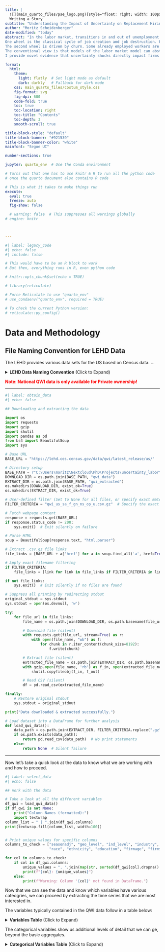 ```yaml
---
title: |
  ![](main_quarto_files/pse_logo.png){style="float: right; width: 100px;"}
  Writing a Story
subtitle: "Understanding the Impact of Uncertainty on Replacement Hiring"
author: "Moritz Scheidenberger"
date-modified: "today"
abstract: "In the labor market, transitions in and out of unemployment are driven by two wheels.
One wheel is the classical cycle of job creation and job destruction. Firms create jobs for which they hire unemployed workers. Simulatenously, some already filled jobs are destroyed and the associated workers become unemployed.
The second wheel is driven by churn. Some already employed workers are hired by another firm and leave behind an empty position which, subsequently, may be filled by another already employed worker who themselves leaves behind a position. So the churn wheel keeps turning until the empty position is filled by a previously unemployed worker.
The conventional view is that models of the labor market model can abstract from the churn wheel when mainly interested in unemployment dynamics. Since job creation must equal job destruction, the number of UE transitions is determined by the EU transitions. EE transitions offset eachother and do not matter for unemploymend dynamics. Yet, disregarding replacement hiring dynamics risks missing essential labor market effects when economic shocks alter firms' quit replacement decisions through mechanisms beyond the usual business cycle impact.
I provide novel evidence that uncertainty shocks directly impact firms' replacement hiring decisions. The reluctance to rehire under uncertainty arises because firms treat existing positions as valuable but sunk investments, leading to a wait-and-see approach."

format:
  html:
    theme:
      light: flatly  # Set light mode as default
      dark: darkly   # Fallback for dark mode
    css: main_quarto_files/costum_style.css
    fig-format: svg
    fig-dpi: 600
    code-fold: true
    toc: true
    toc-location: right
    toc-title: "Contents"
    toc-depth: 3
    smooth-scroll: true

title-block-style: "default"
title-block-banner: "#921539"
title-block-banner-color: "white"
mainfont: "Segoe UI"

number-sections: true

jupyter: quarto_env  # Use the Conda environment

# Turns out that one has to use knitr & R to run all the python code
# once the quarto document also contains R code

# This is what it takes to make things run
execute:
  eval: true
  freeze: auto
  fig-show: false

  # warning: false  # This suppresses all warnings globally
# engine: knitr



---
```


```python
#| label: legacy_code
#| echo: false
#| include: false

# This would have to be an R block to work
# But then, everything runs in R, even python code

# knitr::opts_chunk$set(echo = TRUE)

# library(reticulate)

# Force Reticulate to use "quarto_env"
# use_condaenv("quarto_env", required = TRUE)

# To check the current Python version:
# reticulate::py_config()

```

# Data and Methodology

## File Naming Convention for LEHD Data

The LEHD provides various data sets for the US based on Census data. ...

<details>
<summary> **LEHD Data Naming Convention** (Click to Expand)</summary>

| **Component** | **Code** | **Description** |
|--------------|---------|----------------|
| **GEOHI (Geography Identifier)** | `all` | All available states |
| | `us` | National data (50 states + DC) |
| | `metro` | CBSA-level collection (metropolitan areas) |
| | `[st]` | Two-letter state postal code (e.g., `ca` for California) |
| | `[NNNNN]` | CBSA-derived code for metro areas |
| **DEMO (Demographic Breakdown)** | `d` | No demographic detail |
| | `rh` | Race by Ethnicity |
| | `sa` | Sex by Age |
| | `se` | Sex by Education |
| | `sarhe` | Combined `sa`, `rh`, and `se` |
| **FAS (Firm Age & Size Breakdown)** | `f` | No firm size or age breakdown |
| | `fa` | Firm age tabulations |
| | `fs` | Firm size tabulations |
| **GEOCAT (Geographic Category)** | `gb` | Metropolitan (complete) |
| | `gc` | Counties |
| | `gm` | Metropolitan/Micropolitan (state parts) |
| | `gn` | National (50 States + DC) |
| | `gs` | States |
| | `gw` | Workforce Investment Areas |
| **INDCAT (Industry Classification)** | `n` | All industries |
| | `ns` | NAICS sectors |
| | `n3` | NAICS subsectors |
| | `n4` | NAICS industry groups |
| **OWNCAT (Ownership Classification)** | `of` | Federal Government |
| | `op` | All Private |
| | `oslp` | State, Local, and Private ownership |
| **SA (Seasonal Adjustment)** | `s` | Seasonally adjusted |
| | `u` | Not seasonally adjusted |
| **EXT (File Format)** | `csv` | Comma-Separated file |
| | `pdf` | Printable PDF |
| | `xls` | Excel (limited availability) |
| | `xlsx` | Excel (not available for large files) |
*Source: [LEHD CSV Naming Convention](https://lehd.ces.census.gov/data/schema/V4.12.0/lehd_csv_naming.html)*

**Quick Example Breakdown**
- **qwi** → Quarterly Workforce Indicators (QWI) Counts
- **us** → National-level data
- **sa** → Sex by Age
- **f** → No firm size or age breakdown
- **gn** → National (50 states + DC)
- **ns** → NAICS sectors
- **op** → All Private ownership
- **u** → Not seasonally adjusted

</details>

<span style="color: red;">**Note: National QWI data is only available for Private ownership!**</span>

---

```python
#| label: obtain_data
#| echo: false

## Downloading and extracting the data

import os
import requests
import gzip
import shutil
import pandas as pd
from bs4 import BeautifulSoup
import sys

# Base URL
BASE_URL = "https://lehd.ces.census.gov/data/qwi/latest_release/us/"

# Directory setup
BASE_PATH = r"C:\Users\moritz\Nextcloud\PhD\Projects\uncertainty_labor\data"
DOWNLOAD_DIR = os.path.join(BASE_PATH, "qwi_data")
EXTRACT_DIR = os.path.join(BASE_PATH, "qwi_extracted")
os.makedirs(DOWNLOAD_DIR, exist_ok=True)
os.makedirs(EXTRACT_DIR, exist_ok=True)

# User-defined filter (Set to None for all files, or specify exact match criteria)
FILTER_CRITERIA = "qwi_us_sa_f_gn_ns_op_u.csv.gz"  # Specify the exact filename needed

# Fetch webpage content
response = requests.get(BASE_URL)
if response.status_code != 200:
    sys.exit()  # Exit silently on failure

# Parse HTML
soup = BeautifulSoup(response.text, "html.parser")

# Extract .csv.gz file links
file_links = [BASE_URL + a['href'] for a in soup.find_all('a', href=True) if a['href'].endswith('.csv.gz')]

# Apply exact filename filtering
if FILTER_CRITERIA:
    file_links = [link for link in file_links if FILTER_CRITERIA in link]

if not file_links:
    sys.exit()  # Exit silently if no files are found

# Suppress all printing by redirecting stdout
original_stdout = sys.stdout
sys.stdout = open(os.devnull, 'w')

try:
    for file_url in file_links:
        file_name = os.path.join(DOWNLOAD_DIR, os.path.basename(file_url))

        # Download file (silent)
        with requests.get(file_url, stream=True) as r:
            with open(file_name, "wb") as f:
                for chunk in r.iter_content(chunk_size=8192):
                    f.write(chunk)

        # Extract file (silent)
        extracted_file_name = os.path.join(EXTRACT_DIR, os.path.basename(file_name).replace(".gz", ""))
        with gzip.open(file_name, 'rb') as f_in, open(extracted_file_name, 'wb') as f_out:
            shutil.copyfileobj(f_in, f_out)

        # Read CSV (silent)
        df = pd.read_csv(extracted_file_name)

finally:
    # Restore original stdout
    sys.stdout = original_stdout

print("Data downloaded & extracted successfully.")

# Load dataset into a DataFrame for further analysis
def load_qwi_data():
    data_path = os.path.join(EXTRACT_DIR, FILTER_CRITERIA.replace(".gz", ""))
    if os.path.exists(data_path):
        return pd.read_csv(data_path)  # No print statements
    else:
        return None  # Silent failure


```

---
Now let's take a quick look at the data to know what we are working with and how to proceed.

```python
#| label: select_data
#| echo: false

## Work with the data

# Take a look at all the different variables
df_qwi = load_qwi_data()
if df_qwi is not None:
    print("Column Names (formatted):")
    import textwrap
column_list = " | ".join(df_qwi.columns)
print(textwrap.fill(column_list, width=100))


# Print unique values for specific columns
columns_to_check = ["seasonadj", "geo_level", "ind_level", "industry", "ownercode", "sex", "agegrp",
                    "race", "ethnicity", "education", "firmage", "firmsize"]  # Adjust column names as needed

for col in columns_to_check:
    if col in df_qwi.columns:
        unique_values = ", ".join(map(str, sorted(df_qwi[col].dropna().unique())))
        print(f"{col}: {unique_values}")
    else:
        print(f"Warning: Column '{col}' not found in DataFrame.")

```

Now that we can see the data and know which variables have various cateogries, we can proceed by extracting the time series that we are most interested in.

The variables typically contained in the QWI data follow in a table below:


<details>
<summary> **Variables Table** (Click to Expand)</summary>

| Indicator Variable | Alternate Name | Status Flag | Indicator Name | Description | Units | Concept | Base |
|-------------------|---------------|-------------|---------------|-------------|-------|---------|------|
| Emp | B | sEmp | Beginning-of-Quarter Employment | Estimate of the total number of jobs on the first day of the reference quarter | Count | Employment | 1 |
| EmpEnd | E | sEmpEnd | End-of-Quarter Employment | Estimate of the number of jobs on the last day of the quarter | Count | Employment | 1 |
| EmpS | F | sEmpS | Full-Quarter Employment (Stable) | Estimate of stable jobs - the number of jobs that are held on both the first and last day of the quarter with the same employer | Count | Employment | 1 |
| EmpTotal | M | sEmpTotal | Employment - Reference Quarter | Estimated count of people employed in a firm at any time during the quarter | Count | Employment | 1 |
| EmpSpv | Fpv | sEmpSpv | Full-Quarter Employment in the Previous Quarter | Estimate of stable jobs in the quarter before the reference quarter | Count | Employment | 1 |
| HirA | A | sHirA | Hires (All Accessions) | Estimated number of workers who started a new job in the specified quarter | Count | Hire | 1 |
| HirN | H | sHirN | New Hires | Estimated number of workers who started a new job excluding recall hires | Count | Hire | 1 |
| HirR | R | sHirR | Recall Hires | Estimated number of workers who returned to the same employer where they had worked within the previous year | Count | Hire | 1 |
| Sep | S | sSep | Separations (All) | Estimated number of workers whose job with a given employer ended in the specified quarter | Count | Separation | 1 |
| HirAEnd | CA | sHirAEnd | End-of-Quarter Hires | Estimated number of workers who started a new job in the specified quarter, which continued into next quarter | Count | Hire | 1 |
| SepBeg | CS | sSepBeg | Beginning-of-Quarter Separations | Estimated number of workers whose job in the previous quarter continued and ended in the given quarter | Count | Separation | 1 |
| HirAEndRepl | EI | sHirAEndRepl | Replacement Hires | Hires into continuous quarter employment in excess of job creation | Count | Hire | 1 |
| HirAEndR | CAR | sHirAEndR | End-of-Quarter Hiring Rate | Hires as a percent of average employment | Rate | Hire | (Emp + EmpEnd)/2 |
| SepBegR | CSR | sSepBegR | Beginning-of-Quarter Separation Rate | Separations as a percent of average employment | Rate | Separation | (Emp + EmpEnd)/2 |
| HirAEndReplR | EIR | sHirAEndReplR | Replacement Hiring Rate | Replacement hires as a percent of the average of beginning- and end-of-quarter employment | Rate | Hire | (Emp + EmpEnd)/2 |
| HirAS | FA | sHirAS | Hires (All Hires into Full-Quarter Employment) | Estimated number of workers that started a job that lasted at least one full quarter with a given employer | Count | Hire | 1 |
| HirNS | FH | sHirNS | New Hires (New Hires into Full-Quarter Employment) | Estimated number of workers who started a job that they had not held within the past year and the job turned into a job that lasted at least a full quarter with a given employer | Count | Hire | 1 |
| SepS | FS | sSepS | Separations (Flows out of Full-Quarter Employment) | Estimated number of workers who had a job for at least a full quarter and then the job ended | Count | Separation | 1 |
| SepSnx | FSnx | sSepSnx | Separations in the Next Quarter (Flows out of Full-Quarter Employment) | Estimated number of workers in the next quarter who had a job for at least a full quarter and then the job ended | Count | Separation | 1 |
| TurnOvrS | FT | sTurnOvrS | Turnover (Stable) | The rate at which stable jobs begin and end | Rate | Turnover | 2*EmpS |
| FrmJbGn | JC | sFrmJbGn | Firm Job Gains (Job Creation) | Estimated number of jobs gained at firms throughout the quarter | Count | Job Flows | 1 |
| FrmJbLs | JD | sFrmJbLs | Firm Job Loss (Job Destruction) | Estimated number of jobs lost at firms throughout the quarter | Count | Job Flows | 1 |
| FrmJbC | JF | sFrmJbC | Firm Job Change (Net Change) | Difference between firm job gain and firm job loss | Count | Job Flows | 1 |
| FrmJbGnS | FJC | sFrmJbGnS | Firm Job Gains (Stable) | Estimated number of full-quarter jobs gained at firms | Count | Job Flows | 1 |
| FrmJbLsS | FJD | sFrmJbLsS | Firm Job Loss (Stable) | Estimated number of full-quarter jobs lost at firms | Count | Job Flows | 1 |
| FrmJbCS | FJF | sFrmJbCS | Firm Job Change (Stable; Net Change) | Net growth in jobs that last a full quarter | Count | Job Flows | 1 |
| EarnS | ZW3 | sEarnS | Average Monthly Earnings (Full-Quarter Employment) | Average monthly earnings of employees with stable jobs | Dollars | Earnings | EmpS |
| EarnBeg | ZW2B | sEarnBeg | Average Monthly Earnings (Beginning-of-Quarter Employment) | Average monthly earnings of employees who worked on the first day of the reference quarter | Dollars | Earnings | Emp |
| EarnHirAS | ZWFA | sEarnHirAS | Average Monthly Earnings (All Hires into Full-Quarter Employment) | Average monthly earnings for workers who started a job that turned into a job lasting a full quarter | Dollars | Earnings | HirAS |
| EarnHirNS | ZWFH | sEarnHirNS | Average Monthly Earnings (New Hires into Full-Quarter Employment) | Average monthly earnings of newly stable employees | Dollars | Earnings | HirNS |
| EarnSepS | ZWFS | sEarnSepS | Average Monthly Earnings (Flows out of Full-Quarter Employment) | Average monthly earnings of separations from full-quarter status at an establishment | Dollars | Earnings | SepSnx |
| Payroll | W1 | sPayroll | Total Quarterly Payroll | Total quarterly payroll for all jobs | Dollars | Earnings | 1 |

*Source: [LEHD Public Use Schema](https://lehd.ces.census.gov/data/schema/V4.12.0/lehd_public_use_schema.html)*

</details>

The categorical variables show us additional levels of detail that we can ge, beyond the basic aggregates.


<details>
<summary> **Categorical Variables Table** (Click to Expand)</summary>

**5.1. Agegrp**

| **agegrp** | **Label** |
|-----------|--------------------------------|
| A00       | All Ages (14-99)               |
| A01       | 14-18                          |
| A02       | 19-21                          |
| A03       | 22-24                          |
| A04       | 25-34                          |
| A05       | 35-44                          |
| A06       | 45-54                          |
| A07       | 55-64                          |
| A08       | 65-99                          |

**5.2. Education**

| **education** | **Label** |
|--------------|--------------------------------------------------------|
| E0          | All Education Categories                              |
| E1          | Less than high school                                 |
| E2          | High school or equivalent, no college                 |
| E3          | Some college or Associate degree                      |
| E4          | Bachelor’s degree or advanced degree                  |
| E5          | Educational attainment not available (workers < 24)    |

**5.3. Ethnicity**

| **ethnicity** | **Label** |
|-------------|---------------------------|
| A0          | All Ethnicities            |
| A1          | Not Hispanic or Latino     |
| A2          | Hispanic or Latino         |

**5.4. Firmage**

| **firmage** | **Label** |
|-----------|------------------------------|
| 0         | All Firm Ages                |
| 1         | 0-1 Years                    |
| 2         | 2-3 Years                    |
| 3         | 4-5 Years                    |
| 4         | 6-10 Years                   |
| 5         | 11+ Years                    |
| N         | Firm Age Not Available       |

**5.5. Firmsize**

| **firmsize** | **Label** |
|------------|------------------------------|
| 0         | All Firm Sizes                |
| 1         | 0-19 Employees                |
| 2         | 20-49 Employees               |
| 3         | 50-249 Employees              |
| 4         | 250-499 Employees             |
| 5         | 500+ Employees                |
| N         | Firm Size Not Available       |

**5.6. Ownercode**

| **ownercode** | **Label** |
|-------------|------------------------------------------|
| A00        | State and local government + private    |
| A01        | Federal government                      |
| A05        | All Private                             |

**5.7. Periodicity**

| **periodicity** | **Label** |
|--------------|-----------------|
| A          | Annual data      |
| Q          | Quarterly data   |

**5.8. Quarter**

| **quarter** | **Label** |
|---------|------------------------------------|
| 1       | 1st Quarter (Jan-Mar)            |
| 2       | 2nd Quarter (Apr-Jun)            |
| 3       | 3rd Quarter (Jul-Sep)            |
| 4       | 4th Quarter (Oct-Dec)            |

**5.9. Race**

| **race** | **Label** |
|--------|---------------------------------------------|
| A0     | All Races                                  |
| A1     | White Alone                                |
| A2     | Black or African American Alone           |
| A3     | American Indian or Alaska Native Alone    |
| A4     | Asian Alone                               |
| A5     | Native Hawaiian or Other Pacific Islander |
| A6     | Some Other Race Alone (Not Used)         |
| A7     | Two or More Race Groups                   |

**5.10. Seasonadj**

| **seasonadj** | **Label** |
|-----------|-----------------------|
| S         | Seasonally adjusted   |
| U         | Not seasonally adjusted |

**5.11. Sex**

| **sex** | **Label** |
|------|--------------|
| 0    | All Sexes   |
| 1    | Male       |
| 2    | Female     |


**5.12.1. Industry Levels**

| **ind_level** | **Label** |
|-------------|----------------------|
| A         | All Industries       |
| S         | NAICS Sectors        |
| 3         | NAICS Subsectors     |
| 4         | NAICS Industry Groups |

**5.12.2. Industry**

| **industry** | **Label** | **ind_level** |
|------------|-------------------------------------------------|-------------|
| 00         | All NAICS Sectors                               | A           |
| 000        | All NAICS Subsectors                           | A           |
| 0000       | All NAICS Industry Groups                     | A           |
| 11         | Agriculture, Forestry, Fishing and Hunting    | S           |
| 111        | Crop Production                               | 3           |
| 1111       | Oilseed and Grain Farming                    | 4           |
| 1112       | Vegetable and Melon Farming                  | 4           |
| ...        | ...                                           | ...         |
| 2383       | Building Finishing Contractors               | 4           |
| 2389       | Other Specialty Trade Contractors            | 4           |
| 31-33      | Manufacturing                                | S           |
| 311        | Food Manufacturing                          | 3           |
| 3111       | Animal Food Manufacturing                   | 4           |
| 3112       | Grain and Oilseed Milling                   | 4           |
| 3113       | Sugar and Confectionery Product Manufacturing | 4           |
| ...        | ...                                           | ...         |


**5.13. Degree Level**

| **degree_level** | **Label** |
|--------------|----------------------------------|
| 00         | All Degree Levels                |
| 01         | Certificate < 1 year             |
| 02         | Certificate 1-2 years            |
| 03         | Associate's Degree               |
| 04         | Certificate 2-4 years            |
| 05         | Baccalaureate                     |
| 06         | Post-Baccalaureate Certificate   |
| 07         | Master's Degree                  |
| 08         | Post-Master's Certificate        |
| 17         | Doctoral - Research/Scholarship  |
| 18         | Doctoral - Professional Practice |

*Source: [LEHD Public Use Schema](https://lehd.ces.census.gov/data/schema/V4.12.0/lehd_public_use_schema.html)*

<details>

## First Analysis
Let us further filter the data because we are only interested in the aggregate series for now.

```python
#| label: View_the_data


## Create date variable
df_qwi_filtered = df_qwi[
    (df_qwi["sex"] == 0) &
    (df_qwi["agegrp"] == "A00") &
    (df_qwi["industry"] == "00") &
    (df_qwi["ind_level"] == "A")
].copy()  # Copy to avoid modifying the original DataFrame

df_qwi_filtered["date"] = pd.PeriodIndex(
    df_qwi_filtered["year"].astype(str) + "Q" + df_qwi_filtered["quarter"].astype(str),
    freq="Q"
).to_timestamp()

# Drop unnecessary columns
df_qwi_filtered.drop(columns=["periodicity", "seasonadj", "geo_level", "ind_level", "industry",
                              "ownercode", "sex", "agegrp", "race", "ethnicity", "education",
                              "firmage", "firmsize", "year", "quarter", "geography"], inplace=True)

# Ensure "date" is the first column
df_qwi_filtered = df_qwi_filtered[["date"] + [col for col in df_qwi_filtered.columns if col != "date"]]


# Export to deseasonalize in R
df_qwi_filtered.to_csv("temp_df.csv", index=False)

print("Data filtered and ready for deseasonalization.")

```

It turns out that we need to use R (together with python) to use the usual seasonal adjustment with X13-ARIMA.

```python
#| label: seasonal_adjustment

import subprocess

# Run the R script
subprocess.run(["Rscript", "sheet_seas_adjust.r"], check=True)

# Clean up by deleting the temp file
os.remove("temp_df.csv")

print("Data deseasonalized successfully.")


# We still need some data from FRED



```



```python
#| label: figure_templates

## Plotting
import os
import pandas as pd
import matplotlib.pyplot as plt
import matplotlib.dates as mdates
from datetime import datetime

# Load the adjusted data
df_qwi_filtered = pd.read_csv("qwi_data_seasadj.csv")


# plt.ioff()  # Plots only show when explicitly called in quarto

## Single Time Series
def fun_plot_single_ts(df_orig, date_col, value_col, title="Time Series Plot", xlabel="Date", ylabel="Value", color="#023047", recession_shading=True, recessions=None, scale_factor=1):
    # Convert date column to datetime format
    df = df_orig.copy()
    df[date_col] = pd.to_datetime(df[date_col])

    # Define default recession periods if none are provided
    if recessions is None:
        recessions = [
            ("2001-03-01", "2001-11-01"),
            ("2007-12-01", "2009-06-01"),
            ("2020-02-01", "2020-04-01")
        ]

    # Convert recession dates to datetime format
    recession_periods = [(datetime.strptime(start, "%Y-%m-%d"), datetime.strptime(end, "%Y-%m-%d")) for start, end in recessions]

    # Apply scaling
    df[value_col] /= scale_factor

    # Create the figure and axis
    fig, ax = plt.subplots(figsize=(12, 6))

    # Plot the time series
    ax.plot(df[date_col], df[value_col], color=color, linewidth=2, label='_nolegend_')

    # Highlight recession periods with lighter shading
    if recession_shading:
        for start, end in recession_periods:
            ax.axvspan(start, end, color="grey", alpha=0.3)

    # Labels and title
    ax.set_xlabel(xlabel, fontsize=14, fontweight="bold")
    ax.set_ylabel(ylabel, fontsize=14, fontweight="bold")
    ax.set_title(title, fontsize=16, fontweight="bold")

    # Improve readability
    ax.xaxis.set_major_locator(mdates.YearLocator(base=5))  # Show every 5 years
    ax.xaxis.set_major_formatter(mdates.DateFormatter("%Y"))
    ax.tick_params(axis='x', rotation=45, labelsize=12)
    ax.tick_params(axis='y', labelsize=12)
    ax.grid(False)  # Remove grid

    # Adjust layout
    plt.tight_layout()

    # Show the plot
    plt.show()

## Three Time Series
def fun_plot_three_ts(df_orig, date_col, value_col1, value_col2, value_col3, title="Time Series Plot", xlabel="Date", ylabel="Value", color1="#023047", color2="#34a937", color3="#bc5090", line_type2="solid", line_type3="dashed", recession_shading=True, recessions=None, legend1="Series 1", legend2="Series 2", legend3="Series 3", scale_factor=1):
    # Convert date column to datetime format
    df = df_orig.copy()
    df[date_col] = pd.to_datetime(df[date_col])

    # Define default recession periods if none are provided
    if recessions is None:
        recessions = [
            ("2001-03-01", "2001-11-01"),
            ("2007-12-01", "2009-06-01"),
            ("2020-02-01", "2020-04-01")
        ]

    # Convert recession dates to datetime format
    recession_periods = [(datetime.strptime(start, "%Y-%m-%d"), datetime.strptime(end, "%Y-%m-%d")) for start, end in recessions]

    # Apply scaling
    df[value_col1] /= scale_factor
    df[value_col2] /= scale_factor
    df[value_col3] /= scale_factor

    # Create the figure and axis
    fig, ax = plt.subplots(figsize=(12, 6))

    # Plot the three time series
    ax.plot(df[date_col], df[value_col1], color=color1, linewidth=2, label=legend1)
    ax.plot(df[date_col], df[value_col2], color=color2, linewidth=2, linestyle=line_type2, label=legend2)
    ax.plot(df[date_col], df[value_col3], color=color3, linewidth=2, linestyle=line_type3, label=legend3)

    # Highlight recession periods with lighter shading
    if recession_shading:
        for start, end in recession_periods:
            ax.axvspan(start, end, color="grey", alpha=0.3)

    # Labels and title
    ax.set_xlabel(xlabel, fontsize=14, fontweight="bold")
    ax.set_ylabel(ylabel, fontsize=14, fontweight="bold")
    ax.set_title(title, fontsize=16, fontweight="bold")

    # Improve readability
    ax.xaxis.set_major_locator(mdates.YearLocator(base=5))  # Show every 5 years
    ax.xaxis.set_major_formatter(mdates.DateFormatter("%Y"))
    ax.tick_params(axis='x', rotation=45, labelsize=12)
    ax.tick_params(axis='y', labelsize=12)
    ax.grid(False)  # Remove grid
    ax.legend()

    # Adjust layout
    plt.tight_layout()

    # Show the plot
    plt.show()


def fun_plot_three_bars(df_orig, date_col, value_col1, value_col2, value_col3, title="Stacked Bar Chart", xlabel="Date", ylabel="Value", color1="#023047", color2="#34a937", color3="#bc5090", legend1="Series 1", legend2="Series 2", legend3="Series 3", scale_factor=1):
    # Convert date column to datetime format
    df = df_orig.copy()
    df[date_col] = pd.to_datetime(df[date_col])

    # Apply scaling
    df[value_col1] /= scale_factor
    df[value_col2] /= scale_factor
    df[value_col3] /= scale_factor

    # Calculate bar width dynamically
    date_range = df[date_col].max() - df[date_col].min()
    avg_time_interval = date_range / len(df)
    bar_width = avg_time_interval.days * 0.8  # Adjust factor to control width

    # Create stacked bar chart
    fig, ax = plt.subplots(figsize=(12, 6))
    x = df[date_col]
    y1 = df[value_col1]
    y2 = df[value_col2]
    y3 = df[value_col3]

    ax.bar(x, y1, color=color1, label=legend1, width=bar_width)
    ax.bar(x, y2, bottom=y1, color=color2, label=legend2, width=bar_width)
    ax.bar(x, y3, bottom=y1 + y2, color=color3, label=legend3, width=bar_width)

    # Format x-axis for dates with major ticks every few years
    ax.xaxis.set_major_locator(mdates.YearLocator(base=5))  # Show every 5 years
    ax.xaxis.set_major_formatter(mdates.DateFormatter("%Y"))  # Format as Year
    plt.xticks(rotation=45)  # Rotate for better readability

    # Labels and title
    ax.set_xlabel(xlabel, fontsize=14, fontweight="bold")
    ax.set_ylabel(ylabel, fontsize=14, fontweight="bold")
    ax.set_title(title, fontsize=16, fontweight="bold")
    ax.legend()

    # Show the plot
    plt.show()

# Example usage:
fun_plot_three_bars(
    df_orig=df_qwi_filtered,
    date_col="date",
    value_col1="HirAEndRepl",
    value_col2="HirAEnd",
    value_col3="HirA",
    title="Labor Market Indicators Over Time",
    xlabel="Date",
    ylabel="Levels (in millions)",
    color1="#023047",
    color2="#34a937",
    color3="#bc5090",
    legend1="Replacement",
    legend2="Hires",
    legend3="All Hires",
    scale_factor=1000000
)



def fun_plot_three_bars_line(df_orig, date_col, value_col1, value_col2, value_col3, line_col=None, title="Stacked Bar Chart", xlabel="Date", ylabel="Value", color1="#023047", color2="#34a937", color3="#bc5090", line_color="black", line_legend="Reference Line", legend1="Series 1", legend2="Series 2", legend3="Series 3", scale_factor=1):
    # Convert date column to datetime format
    df = df_orig.copy()
    df[date_col] = pd.to_datetime(df[date_col])

    # Apply scaling
    df[value_col1] /= scale_factor
    df[value_col2] /= scale_factor
    df[value_col3] /= scale_factor

    df[line_col] /= scale_factor

    # Calculate bar width dynamically
    date_range = df[date_col].max() - df[date_col].min()
    avg_time_interval = date_range / len(df)
    bar_width = avg_time_interval.days * 0.8  # Adjust factor to control width

    # Create stacked bar chart
    fig, ax = plt.subplots(figsize=(12, 6))
    x = df[date_col]
    y1 = df[value_col1]
    y2 = df[value_col2]
    y3 = df[value_col3]

    ax.bar(x, y1, color=color1, label=legend1, width=bar_width)
    ax.bar(x, y2, bottom=y1, color=color2, label=legend2, width=bar_width)
    ax.bar(x, y3, bottom=y1 + y2, color=color3, label=legend3, width=bar_width)

    # Add optional line plot
    ax.plot(x, df[line_col], color=line_color, linewidth=2, linestyle="dashed", label=line_legend)

    # Format x-axis for dates with major ticks every few years
    ax.xaxis.set_major_locator(mdates.YearLocator(base=5))  # Show every 5 years
    ax.xaxis.set_major_formatter(mdates.DateFormatter("%Y"))  # Format as Year
    plt.xticks(rotation=45)  # Rotate for better readability

    # Labels and title
    ax.set_xlabel(xlabel, fontsize=14, fontweight="bold")
    ax.set_ylabel(ylabel, fontsize=14, fontweight="bold")
    ax.set_title(title, fontsize=16, fontweight="bold")
    ax.legend()

    # Show the plot
    plt.show()

# Example usage:
fun_plot_three_bars_line(
    df_orig=df_qwi_filtered,
    date_col="date",
    value_col1="HirAEndRepl",
    value_col2="HirAEnd",
    value_col3="HirAEnd",
    line_col="HirAEndRepl",  # Additional line over bars
    title="Labor Market Indicators Over Time",
    xlabel="Date",
    ylabel="Levels (in millions)",
    color1="#023047",
    color2="#34a937",
    color3="#bc5090",
    line_color="black",
    line_legend="Total Employment",
    legend1="Replacement",
    legend2="Hires",
    legend3="All Hires",
    scale_factor=1000000
)


def fun_plot_two_bars_line(df_orig, date_col, value_col1, value_col2, line_col=None, title="Stacked Bar Chart", xlabel="Date", ylabel="Value", color1="#023047", color2="#34a937", line_color="black", line_legend="Reference Line", legend1="Series 1", legend2="Series 2", scale_factor=1):
    # Convert date column to datetime format
    df = df_orig.copy()
    df[date_col] = pd.to_datetime(df[date_col])

    # Apply scaling
    df[value_col1] /= scale_factor
    df[value_col2] /= scale_factor
    if line_col:
        df[line_col] /= scale_factor

    # Calculate bar width dynamically
    date_range = df[date_col].max() - df[date_col].min()
    avg_time_interval = date_range / len(df)
    bar_width = avg_time_interval.days * 0.8  # Adjust factor to control width

    # Create stacked bar chart
    fig, ax = plt.subplots(figsize=(12, 6))
    x = df[date_col]
    y1 = df[value_col1]
    y2 = df[value_col2]

    ax.bar(x, y1, color=color1, label=legend1, width=bar_width)
    ax.bar(x, y2, bottom=y1, color=color2, label=legend2, width=bar_width)

    # Add optional line plot
    if line_col:
        ax.plot(x, df[line_col], color=line_color, linewidth=2, linestyle="dashed", label=line_legend)

    # Format x-axis for dates
    ax.xaxis.set_major_locator(mdates.YearLocator(base=5))  # Show every 5 years
    ax.xaxis.set_major_formatter(mdates.DateFormatter("%Y"))  # Format as Year
    plt.xticks(rotation=45)  # Rotate for better readability

    # Labels and title
    ax.set_xlabel(xlabel, fontsize=14, fontweight="bold")
    ax.set_ylabel(ylabel, fontsize=14, fontweight="bold")
    ax.set_title(title, fontsize=16, fontweight="bold")
    ax.legend()

    # Show the plot
    plt.show()

# Example usage:
fun_plot_two_bars_line(
    df_orig=df_qwi_filtered,
    date_col="date",
    value_col1="HirAEndRepl",
    value_col2="HirAEndRepl",
    line_col="HirAEndRepl",  # Additional line over bars
    title="Labor Market Indicators Over Time",
    xlabel="Date",
    ylabel="Levels (in millions)",
    color1="#023047",
    color2="#34a937",
    line_color="black",
    line_legend="Total Employment",
    legend1="Replacement",
    legend2="Hires",
    scale_factor=1000000
)



```


```python
#| label: plot_series
#| echo: false
#| fig-show: none

# Example usage:
df_qwi_filtered = pd.read_csv("qwi_data_seasadj.csv")
fun_plot_single_ts(
    df_orig=df_qwi_filtered,
    date_col="date",
    value_col="HirAEndRepl",
    title="Hiring Activity Over Time",
    xlabel="Date",
    ylabel="Replacement Hires (in millions)",
    color="#023047",
    recession_shading=True,
    scale_factor=1000000
)

# Example usage:
fun_plot_three_ts(
    df_orig=df_qwi_filtered,
    date_col="date",
    value_col1="HirAEndRepl",
    value_col2="HirAEnd",
    value_col3="HirA",
    title="Labor Market Indicators Over Time",
    xlabel="Date",
    ylabel="Levels (in millions)",
    color1="#023047",
    color2="#34a937",
    color3="#bc5090",
    recession_shading=True,
    legend1="Replacement",
    legend2="Hires",
    legend3="All Hires",
    scale_factor=1000000
)


```

::: {layout-ncol=2}
<div style="text-align: center;">
  ![](main_quarto_files/figure-html/plot_series-output-1.svg){.lightbox}
  <div style="font-size: 10px; width: 100%; text-align: justify;">Notes.</div>
</div>

<div style="text-align: center;">
  ![](main_quarto_files/figure-html/plot_series-output-2.svg){.lightbox}
  <div style="font-size: 10px; width: 100%; text-align: justify;">Notes.</div>
</div>

<div style="text-align: center;">
  ![](main_quarto_files/figure-html/plot_series-output-3.svg){.lightbox}
  <div style="font-size: 10px; width: 100%; text-align: justify;">Notes.</div>
</div>HirA

:::


Now that we know that the plots work and look ok, let